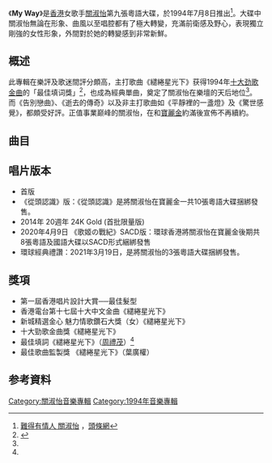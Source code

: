 {{Album infobox | <!-- See Wikipedia:WikiProject_Albums -->
|  Name        = My Way
|  Type        = [[專輯|專輯]]
|  Artist      = [[關淑怡|關淑怡]]
|  Cover       = My_Way_(關淑怡專輯).jpg
|  Released    = 1994年7月8日
|  Recorded    = 1994年4月
|  Genre       = [[粵語流行音樂|粵語流行音樂]]
|  Length      =  43:13
|  Label       = [[寶麗金|寶麗金]]
|  Number      =
|  Producer    = [[葉廣權|葉廣權]]
|  Last album  = [[難得有情人_(關淑怡國語專輯)|難得有情人 (國語)]] <br />（1994年4月13日）
|  This album  = '''My Way'''<br />（1994年7月8日）
|  Next album  = [[EX_All_Time_Favourites|'EX' All Time Favourites]] <br />（1995年2月28日）
}}

《'''My Way'''》是[[香港|香港]]女歌手[[關淑怡|關淑怡]]第九張粵語大碟，於1994年7月8日推出<ref name="有情人">[http://news.stheadline.com/figure/?id=341 難得有情人 關淑怡] {{Wayback|url=http://news.stheadline.com/figure/?id=341 |date=20190213010154 }}，[[頭條網|頭條網]]</ref>。大碟中關淑怡無論在形象、曲風以至唱腔都有了極大轉變，充滿前衛感及野心，表現獨立剛強的女性形象，外間對於她的轉變感到非常新鮮。

== 概述 ==
此專輯在樂評及歌迷間評分頗高，主打歌曲《繾綣星光下》获得1994年[[十大勁歌金曲|十大劲歌金曲]]的「最佳填词獎」<ref name=q1>{{Cite book|title=为恋爱平反 那些我爱的粤语歌词|last=叶克飞著|first=|publisher=南京：译林出版社|year=2016.06|isbn=978-7-5447-6191-8|location=|pages=306}}</ref>，也成為經典單曲，奠定了關淑怡在樂壇的天后地位<ref name="有情人"/>。而《告別戀曲》、《逝去的傳奇》以及非主打歌曲如《平靜裡的一盞燈》及《驚世感覺》，都頗受好評。正值事業巅峰的關淑怡，在和[[寶麗金|寶麗金]]約滿後宣佈不再續約。

== 曲目 ==
{{Tracklist
| collapsed = 
| headline = 
| font_size = 
| total_length = 43:19

| all_writing = 
| all_music = 
| all_lyrics = 
| all_arranger = 
| all_producer = 
| all_except = 

| extra_column =

| title1 = 逝去的傳奇
| note1 = 
| longnote1 = 
| music1 = [[Dick_Lee|Dick Lee]]
| lyrics1 = [[向雪懷|向雪懷]]
| arranger1 = [[周啟生|周啟生]]
| extra1 = 
| length1 = 3:33

| title2 = 繾綣星光下
| note2 = 
| longnote2 = 國語版為《聽風的歌》<br>改編自Elsa的《Tour L'temps, Tout L'temps》
| music2 = Jean-Loup Dabadie<br>Georges Lunghini
| lyrics2 = [[周禮茂|周禮茂]]
| arranger2 = [[盧東尼|盧東尼]]
| extra2 = 
| length2 = 3:01

| title3 = 緊張
| note3 = 
| longnote3 = 
| music3 = [[林敏驄|林敏驄]]
| lyrics3 = [[因葵|因葵]]
| arranger3 = 林敏驄
| extra3 = 
| length3 = 4:06

| title4 = 夜靠誰
| note4 = 
| longnote4 = 
| music4 = 周啟生
| lyrics4 = [[余紹祺|余紹祺]]
| arranger4 = 周啟生
| extra4 = 
| length4 = 3:28

| title5 = 平靜裡的一盞燈
| note5 = 
| longnote5 = 國語版為《心》<br>改編自Elsa的《C'est Bien C'est Mal》
| music5 = Jean-Loup Dabadie<br>Georges Lunghini
| lyrics5 = 林敏驄
| arranger5 = [[蘇德華|蘇德華]]
| extra5 = 
| length5 = 4:12

| title6 = 心箭
| note6 = 
| longnote6 = 
| music6 = [[周啟生|草生]]
| lyrics6 = [[黄霑|黄霑]]
| arranger6 = 周啟生
| extra6 = 
| length6 = 3:10

| title7 = Rumour
| note7 = 
| longnote7 = 改編自Lauren Christy的《The Rumour》
| music7 = Lauren Christy
| lyrics7 = [[陳少琪|陳少琪]]
| arranger7 = 盧東尼
| extra7 = 
| length7 = 3:40

| title8 = 告別戀曲
| note8 = 
| longnote8 = 改編自中西保志的《Last Call》
| music8 = [[中西保志|中西保志]]
| lyrics8 = [[簡寧|簡寧]]
| arranger8 = 盧東尼
| extra8 = 
| length8 = 5:09

| title9 = 驚世感覺
| note9 = 
| longnote9 = 
| music9 = 林敏驄
| lyrics9 = 林敏驄
| arranger9 = 林敏驄
| extra9 = 
| length9 = 4:05

| title10 = 偷取我心
| note10 =  
| longnote10 = 
| music10 = 蘇德華
| lyrics10 = [[黃真|黃真]]
| arranger10 = 蘇德華
| extra10 = 
| length10 = 4:30

| title11 = 窗內窗外
| note11 =  
| longnote11 = 改編自Lauren Christy的《Steep》
| music11 = Lauren Christy
| lyrics11 = 簡寧
| arranger11 = 盧東尼
| extra11 = 
| length11 = 4:20
}}

== 唱片版本 ==
*首版
*《從頭認識》版：《從頭認識》是將關淑怡在寶麗金一共10張粵語大碟捆綁發售。
*2014年 20週年 24K Gold (首批限量版)
*2020年4月9日 《歌姬の戰紀》SACD版：環球香港將關淑怡在寶麗金後期共8張粵語及國語大碟以SACD形式綑綁發售
*環球經典禮讚：2021年3月19日，是將關淑怡的3張粵語大碟捆綁發售。

== 獎項 ==
* 第一屆香港唱片設計大賞──最佳髮型
* 香港電台第十七屆十大中文金曲《繾綣星光下》
* 新城精選金心 魅力情歌鑽石大獎（女）《繾綣星光下》
* 十大勁歌金曲獎《繾綣星光下》
* 最佳填詞《繾綣星光下》（[[周禮茂|周禮茂]]）<ref name=q1 />
* 最佳歌曲監製獎 《繾綣星光下》（葉廣權）

==参考資料==
{{reflist}}
{{關淑怡}}

[[Category:關淑怡音樂專輯|Category:關淑怡音樂專輯]]
[[Category:1994年音樂專輯|Category:1994年音樂專輯]]